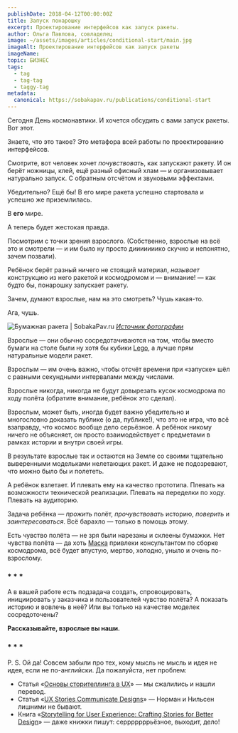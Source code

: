 ```yaml
---
publishDate: 2018-04-12T00:00:00Z
title: Запуск понарошку
excerpt: Проектирование интерфейсов как запуск ракеты.
author: Ольга Павлова, совладелец
image: ~/assets/images/articles/conditional-start/main.jpg
imageAlt: Проектирование интерфейсов как запуск ракеты
imageName:               
topic: БИЗНЕС
tags:
  - tag
  - tag-tag
  - taggy-tag
metadata:
  canonical: https://sobakapav.ru/publications/conditional-start
---
```



Сегодня День космонавтики.
И хочется обсудить с вами запуск ракеты.
Вот этот.

<YouTube id="v=wdZ5neZZJPo&t=5s" />

Знаете, что это такое?
Это метафора всей работы по проектированию интерфейсов.

Смотрите, вот человек хочет _почувствовать_, как запускают ракету. И он берёт ножницы, клей, ещё разный офисный хлам — и организовывает натурально запуск. С обратным отсчётом и звуковыми эффектами.

Убедительно? Ещё бы!
В его мире ракета успешно стартовала и успешно же приземлилась.

В **его** мире.

А теперь будет жестокая правда.

Посмотрим с точки зрения взрослого.
(Собственно, взрослые на всё это и смотрели — и им было ну просто дииииииико скучно и непонятно, зачем позвали).

Ребёнок берёт разный ничего не стоящий материал, _называет_ конструкцию из него ракетой и космодромом и — внимание! — как будто бы, понарошку запускает ракету.

Зачем, думают взрослые, нам на это смотреть? Чушь какая-то.

Ага, чушь.

![Бумажная ракета | SobakaPav.ru](~/assets/images/articles/conditional-start/1.jpg)
_[Источник фотографии](http://bighandmade.ru/bymajnaia-raketa-svoimi-rykami/)_

Взрослые — они обычно сосредотачиваются на том, чтобы вместо бумаги на столе были ну хотя бы кубики [Lego](https://www.lego.com/ru-ru), а лучше прям натуральные модели ракет.

Взрослым — им очень важно, чтобы отсчёт времени при «запуске» шёл с равными секундными интервалами между числами.

Взрослые никогда, никогда не будут довырезать кусок космодрома по ходу полёта (обратите внимание, ребёнок это сделал).

Взрослым, может быть, иногда будет важно убедительно и многословно доказать публике (о да, публике!), что это не игра, что всё взаправду, что космос вообще дело серьёзное. А ребёнок никому ничего не объясняет, он просто взаимодействует с предметами в рамках истории и внутри своей игры.

В результате взрослые так и остаются на Земле со своими тщательно выверенными модельками нелетающих ракет. И даже не подозревают, что можно было бы и полететь.

А ребёнок взлетает. И плевать ему на качество прототипа. Плевать на возможности технической реализации. Плевать на переделки по ходу. Плевать на аудиторию.

Задача ребёнка — _прожить_ полёт, _прочувствовать_ историю, _поверить_ и _заинтересоваться_. Всё барахло — только в помощь этому.

Есть чувство полёта — не зря были нарезаны и склеены бумажки. Нет чувства полёта — да хоть [Маска](https://ru.wikipedia.org/wiki/%D0%9C%D0%B0%D1%81%D0%BA,_%D0%98%D0%BB%D0%BE%D0%BD) привлеки консультантом по сборке космодрома, всё будет впустую, мертво, холодно, уныло и очень по-взрослому.

### * * *

А в вашей работе есть подзадача создать, спровоцировать, инициировать у заказчика и пользователей чувство полёта? А показать историю и вовлечь в неё? Или вы только на качестве моделек сосредоточены?

**Рассказывайте, взрослые вы наши.**

### * * *

P. S. Ой да! Совсем забыли про тех, кому мысль не мысль и идея не идея, если не по-английски. Да пожалуйста, нет проблем:
- Статья «[Основы сторителлинга в UX](http://tilda.education/articles-basic-storytelling-in-ux)» — мы сжалились и нашли перевод.
- Статья «[UX Stories Communicate Designs](https://www.nngroup.com/articles/ux-stories/)» — Норман и Нильсен лишними не бывают.
- Книга «[Storytelling for User Experience: Crafting Stories for Better Design](https://www.amazon.com/Storytelling-User-Experience-Crafting-Stories-ebook/dp/B004VFUOI8/)» — даже книжки пишут: серррррррьёзное, выходит, дело!











